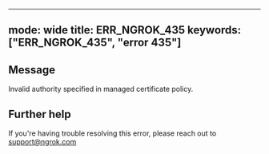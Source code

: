 
---
mode: wide
title: ERR_NGROK_435
keywords: ["ERR_NGROK_435", "error 435"]
---

## Message
Invalid authority specified in managed certificate policy.




## Further help
If you're having trouble resolving this error, please reach out to [support@ngrok.com](mailto:support@ngrok.com?subject=Help%20with%20ERR_NGROK_435)

